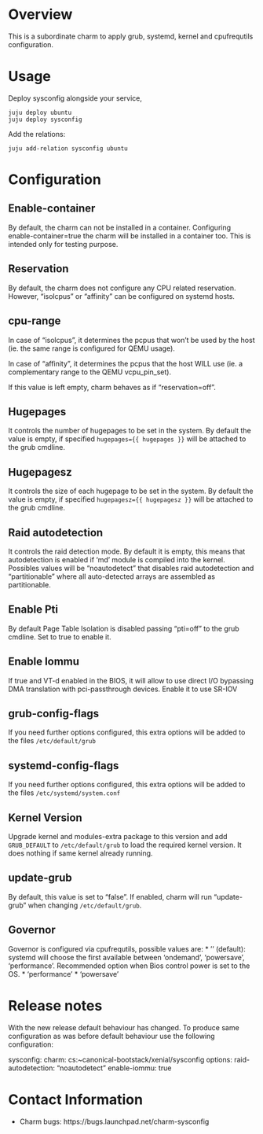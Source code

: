 # Overview

This is a subordinate charm to apply grub, systemd, kernel and cpufrequtils configuration.


# Usage

Deploy sysconfig alongside your service,

    juju deploy ubuntu
    juju deploy sysconfig

Add the relations:

    juju add-relation sysconfig ubuntu

# Configuration

## Enable-container

By default, the charm can not be installed in a container.
Configuring enable-container=true the charm will be installed in
a container too. This is intended only for testing purpose.

## Reservation

By default, the charm does not configure any CPU related reservation.
However, "isolcpus" or "affinity" can be configured on systemd hosts.

## cpu-range

In case of "isolcpus", it determines the pcpus that won't be used by the
host (ie. the same range is configured for QEMU usage).

In case of "affinity", it determines the pcpus that the host WILL use
(ie. a complementary range to the QEMU vcpu_pin_set).

If this value is left empty, charm behaves as if "reservation=off".

## Hugepages

It controls the number of hugepages to be set in the system. By default the
value is empty, if specified `hugepages={{ hugepages }}` will be attached to
the grub cmdline.

## Hugepagesz

It controls the size of each hugepage to be set in the system. By default the
value is empty, if specified `hugepagesz={{ hugepagesz }}` will be attached to
the grub cmdline.

## Raid autodetection

It controls the raid detection mode. By default it is empty, this means that
autodetection is enabled if 'md' module is compiled into the kernel. Possibles
values will be "noautodetect" that disables raid autodetection and "partitionable"
where all auto-detected arrays are assembled as partitionable.

## Enable Pti

By default Page Table Isolation is disabled passing "pti=off" to the grub cmdline.
Set to true to enable it.

## Enable Iommu

If true and VT-d enabled in the BIOS, it will allow to use direct I/O
bypassing DMA translation with pci-passthrough devices. Enable it to use SR-IOV

## grub-config-flags

If you need further options configured, this extra options will be added
to the files `/etc/default/grub`

## systemd-config-flags

If you need further options configured, this extra options will be added
to the files `/etc/systemd/system.conf`

## Kernel Version

Upgrade kernel and modules-extra package to this version and add `GRUB_DEFAULT` to
`/etc/default/grub` to load the required kernel version. It does
nothing if same kernel already running.

## update-grub

By default, this value is set to "false". If enabled, charm will run
"update-grub" when changing `/etc/default/grub`.

## Governor
Governor is configured via cpufrequtils, possible values are:
 * '' (default): systemd will choose the first available between 'ondemand', 'powersave', 'performance'.
 Recommended option when Bios control power is set to the OS.
 * 'performance'
 * 'powersave'


# Release notes

With the new release default behaviour has changed.
To produce same configuration as was before default behaviour use the following configuration:

sysconfig:
    charm: cs:~canonical-bootstack/xenial/sysconfig
    options:
        raid-autodetection: "noautodetect"
        enable-iommu: true

# Contact Information

- Charm bugs: https://bugs.launchpad.net/charm-sysconfig
